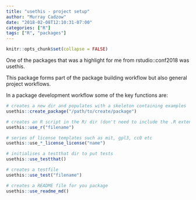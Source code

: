 ```yaml
---
title: "usethis - project setup"
author: "Murray Cadzow"
date: "2018-02-08T12:10:31-07:00"
categories: ["R"]
tags: ["R", "packages"]
---
```

  
  ```r
knitr::opts_chunk$set(collapse = FALSE)
```

One of the packages that was a highlight for me from rstudio::conf2018 was usethis.

This package forms part of the package building workflow but also general project workflows.


In a package development workflow some of the key functions are:

```r
# creates a new dir and populates with a skeleton containing examples
usethis::create_package("/path/to/create/package")

# creates an R script in the R/ dir (don't need to include the .R extension)
usethis::use_r("filename")

# series of license templates such as mit, gpl3, cc0 etc
usethis::use_*_license_license("name")

# initialises a testthat dir to put tests
usethis::use_testthat()

# creates a testfile
usethis::use_test("filename")

# creates a README file for you package
usethis::use_readme_md()
```


